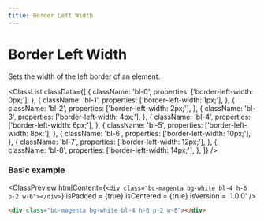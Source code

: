 ```yaml
---
title: Border Left Width
---
```



# Border Left Width

Sets the width of the left border of an element.

<ClassList
  classData={[
    {
      className: 'bl-0',
      properties: ['border-left-width: 0px;'],
    },
    {
      className: 'bl-1',
      properties: ['border-left-width: 1px;'],
    },
    {
      className: 'bl-2',
      properties: ['border-left-width: 2px;'],
    },
    {
      className: 'bl-3',
      properties: ['border-left-width: 4px;'],
    },
    {
      className: 'bl-4',
      properties: ['border-left-width: 6px;'],
    },
    {
      className: 'bl-5',
      properties: ['border-left-width: 8px;'],
    },
    {
      className: 'bl-6',
      properties: ['border-left-width: 10px;'],
    },
    {
      className: 'bl-7',
      properties: ['border-left-width: 12px;'],
    },
    {
      className: 'bl-8',
      properties: ['border-left-width: 14px;'],
    },
  ]}
/>

### Basic example

<ClassPreview
  htmlContent={`
    <div class="bc-magenta bg-white bl-4 h-6 p-2 w-6"></div>
  `}
  isPadded = {true}
  isCentered = {true}
  isVersion = '1.0.0'
/>

```html
<div class="bc-magenta bg-white bl-4 h-6 p-2 w-6"></div>
```